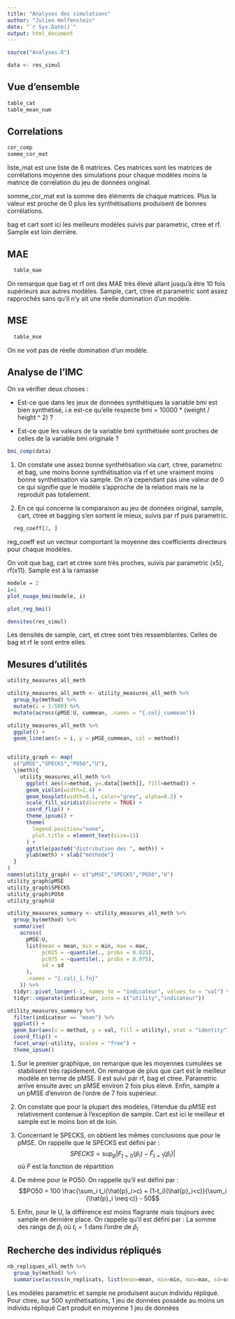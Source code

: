 ```yaml
---
title: "Analyses des simulations"
author: "Julien Helfenstein"
date: "`r Sys.Date()`"
output: html_document
---
```


```r
source("Analyses.R")
```

```r
data <- res_simul 
```

## Vue d'ensemble

```r
table_cat
table_mean_num
```

## Correlations

```r
cor_comp
somme_cor_mat
```

liste_mat est une liste de 6 matrices. Ces matrices sont les matrices de corrélations moyenne des simulations pour chaque modèles moins la matrice de corrélation du jeu de données original.

somme_cor_mat est la somme des éléments de chaque matrices. Plus la valeur est proche de 0 plus les synthétisations produisent de bonnes corrélations.

bag et cart sont ici les meilleurs modèles suivis par parametric, ctree et rf. Sample est loin derrière.

## MAE
```r
  table_mae
```
On remarque que bag et rf ont des MAE très élevé allant jusqu'à être 10 fois supérieurs aux autres modèles. Sample, cart, ctree et parametric sont assez rapprochés sans qu'il n'y ait une réelle domination d'un modèle. 

## MSE
```r
  table_mse
```
On ne voit pas de réelle domination d'un modèle.


## Analyse de l'IMC

On va vérifier deux choses :

-   Est-ce que dans les jeux de données synthétiques la variable bmi est bien synthétisé, i.e est-ce qu'elle respecte bmi = 10000 \* (weight / height \^ 2) ?

-   Est-ce que les valeurs de la variable bmi synthétisée sont proches de celles de la variable bmi originale ?

```r
bmi_comp(data)
```

1)  On constate une assez bonne synthétisation via cart, ctree, parametric et bag, une moins bonne synthétisation via rf et une vraiment moins bonne synthétisation via sample. On n'a cependant pas une valeur de 0 ce qui signifie que le modèle s'approche de la relation mais ne la reproduit pas totalement.

2)  En ce qui concerne la comparaison au jeu de données original, sample, cart, ctree et bagging s'en sortent le mieux, suivis par rf puis parametric.

```r
  reg_coeff[2, ]
```
reg_coeff est un vecteur comportant la moyenne des coefficients directeurs pour chaque modèles.

On voit que bag, cart et ctree sont très proches, suivis par parametric (x5), rf(x11). Sample est à la ramasse

```r
modele = 2
i=1
plot_nuage_bmi(modele, i)

plot_reg_bmi()

densites(res_simul)
```
Les densités de sample, cart, et ctree sont très ressemblantes. Celles de bag et rf le sont entre elles. 


## Mesures d'utilités
```r
utility_measures_all_meth
```


```r
utility_measures_all_meth <- utility_measures_all_meth %>%
  group_by(method) %>% 
  mutate(i = 1:500) %>% 
  mutate(across(pMSE:U, cummean, .names = "{.col}_cummean"))

utility_measures_all_meth %>% 
  ggplot() +
  geom_line(aes(x = i, y = pMSE_cummean, col = method))


utility_graph <- map(
  c("pMSE","SPECKS","PO50","U"),
  \(meth){
    utility_measures_all_meth %>% 
      ggplot( aes(x=method, y=.data[[meth]], fill=method)) +
      geom_violin(width=1.4) +
      geom_boxplot(width=0.1, color="grey", alpha=0.2) +
      scale_fill_viridis(discrete = TRUE) +
      coord_flip() +
      theme_ipsum() +
      theme(
        legend.position="none",
        plot.title = element_text(size=11)
      ) +
      ggtitle(paste0("distribution des ", meth)) +
      ylab(meth) + xlab("méthode")
  }
)
names(utility_graph) <- c("pMSE","SPECKS","PO50","U")
utility_graph$pMSE
utility_graph$SPECKS
utility_graph$PO50
utility_graph$U

utility_measures_summary <- utility_measures_all_meth %>% 
  group_by(method) %>% 
  summarise(
    across(
      pMSE:U, 
      list(mean = mean, min = min, max = max, 
           pc025 = ~quantile(., probs = 0.025),
           pc975 = ~quantile(., probs = 0.975),
           sd = sd
      ),
      .names = "{.col}_{.fn}"
    )) %>%
  tidyr::pivot_longer(-1, names_to = "indicateur", values_to = "val") %>% 
  tidyr::separate(indicateur, into = c("utility","indicateur"))

utility_measures_summary %>% 
  filter(indicateur == "mean") %>%
  ggplot() +
  geom_bar(aes(x = method, y = val, fill = utility), stat = "identity")+
  coord_flip() +
  facet_wrap(~utility, scales = "free") +
  theme_ipsum()
```
1) Sur le premier graphique, on remarque que les moyennes cumulées se stabilisent très rapidement. On remarque de plus que cart est le meilleur modèle en terme de pMSE. Il est suivi par rf, bag et ctree. Parametric arrive ensuite avec un pMSE environ 2 fois plus élevé. Enfin, sample a un pMSE d'environ de l'ordre de 7 fois supérieur.

2) On constate que pour la plupart des modèles, l'étendue du pMSE est relativement contenue à l'exception de sample. Cart est ici le meilleur et sample est le moins bon et de loin.

3) Concernant le SPECKS, on obtient les mêmes conclusions que pour le pMSE. On rappelle que le SPECKS est défini par : $$SPECKS =  \sup_{\hat{p}}|F_{t=0}(\hat{p}_i) - \hat{F}_{t=1}(\hat{p}_i)|$$ où $F$ est la fonction de répartition
4) De même pour le PO50. On rappelle qu'il est défini par : $$PO50 =  100 \frac{\sum_i t_i(\hat{p}_i>c) + (1-t_i)(\hat{p}_i<c)}{\sum_i (\hat{p}_i \neq c)} - 50$$
5) Enfin, pour le U, la différence est moins flagrante mais toujours avec sample en dernière place. On rappelle qu'il est défini par : La somme des rangs de $\hat{p}_i$ où $t_i = 1$ dans l'ordre de $\hat{p}_i$

## Recherche des individus répliqués
```r
nb_repliques_all_meth %>% 
  group_by(method) %>% 
  summarise(across(n_replicats, list(mean=mean, min=min, max=max, sd=sd)))
```
Les modèles parametric et sample ne produisent aucun individu répliqué.
Pour ctree, sur 500 synthétisations, 1 jeu de données possède au moins un individu répliqué
Cart produit en moyenne 1 jeu de données




